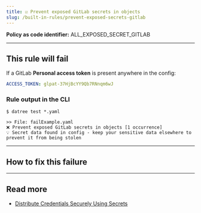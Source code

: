 ```yaml
---
title: ☑️ Prevent exposed GitLab secrets in objects
slug: /built-in-rules/prevent-exposed-secrets-gitlab
---
```




<CommonOverview />

**Policy as code identifier:** ALL_EXPOSED_SECRET_GITLAB


---

## This rule will fail

If a GitLab **Personal access token** is present anywhere in the config:

```yaml
ACCESS_TOKEN: glpat-37HjBcYY9Qb7RNnqm6wJ
```

### Rule output in the CLI

```terminal
$ datree test *.yaml

>> File: failExample.yaml
❌ Prevent exposed GitLab secrets in objects [1 occurrence]
💡 Secret data found in config - keep your sensitive data elsewhere to prevent it from being stolen 
```

---

## How to fix this failure

<CommonHowToFix />

---

## Read more

- [Distribute Credentials Securely Using Secrets](https://kubernetes.io/docs/tasks/inject-data-application/distribute-credentials-secure/)
